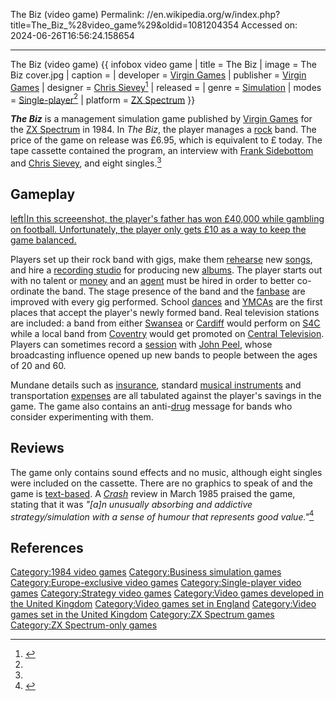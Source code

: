 The Biz (video game)
Permalink: //en.wikipedia.org/w/index.php?title=The_Biz_%28video_game%29&oldid=1081204354
Accessed on: 2024-06-26T16:56:24.158654



------
The Biz (video game)
{{Short description|1984 video game}}
{{refimprove|date=December 2015}}
{{ infobox video game
| title     = The Biz
| image     = The Biz cover.jpg
| caption   = 
| developer = [[Virgin Group|Virgin Games]]
| publisher = [[Virgin Group|Virgin Games]]
| designer  = [[Chris Sievey]]<ref name="worldofspectrum">{{cite web | url = http://www.worldofspectrum.org/infoseekid.cgi?id=0000544| title = Designer/# of players information | publisher = [[World of Spectrum]]| date = | accessdate = 2011-03-21}}</ref>
| released  = {{vgrelease|EU|1984}}
| genre     = [[Simulation game|Simulation]]
| modes     = [[Single-player video game|Single-player]]<ref name="worldofspectrum"/>
| platform  = [[ZX Spectrum]]
}}

'''''The Biz''''' is a management simulation game published by [[Virgin Group|Virgin Games]] for the [[ZX Spectrum]] in 1984. In ''The Biz'', the player manages a [[rock music|rock]] band. The price of the game on release was £6.95, which is equivalent to £{{Format price |{{Inflation|UK|6.95|1984|r=2}}}} today. The tape cassette contained the program, an interview with [[Frank Sidebottom]] and [[Chris Sievey]], and eight singles.<ref name="crashreview"/>

== Gameplay ==
[[file:TheBizZXSpectrumScreenshot.jpg|left|In this screeenshot, the player's father has won £40,000 while gambling on football. Unfortunately, the player only gets £10 as a way to keep the game balanced.]]

Players set up their rock band with gigs, make them [[rehearsal|rehearse]] new [[song]]s, and hire a [[recording studio]] for producing new [[album]]s. The player starts out with no talent or [[pound sterling|money]] and an [[talent agent|agent]] must be hired in order to better co-ordinate the band. The stage presence of the band and the [[fandom|fanbase]] are improved with every gig performed. School [[Dance party|dance]]s and [[YMCA]]s are the first places that accept the player's newly formed band. Real television stations are included: a band from either [[Swansea]] or [[Cardiff]] would perform on [[S4C]] while a local band from [[Coventry]] would get promoted on [[Central Independent Television|Central Television]]. Players can sometimes record a [[List of Peel sessions|session]] with [[John Peel]], whose broadcasting influence opened up new bands to people between the ages of 20 and 60.

Mundane details such as [[insurance]], standard [[musical instrument]]s and transportation [[expense]]s are all tabulated against the player's savings in the game. The game also contains an anti-[[drug]] message for bands who consider experimenting with them.

== Reviews ==

The game only contains sound effects and no music, although eight singles were included on the cassette.  There are no graphics to speak of and the game is [[text-based game|text-based]].  A ''[[Crash (magazine)|Crash]]'' review in March 1985 praised the game, stating that it was ''"[a]n unusually absorbing and addictive strategy/simulation with a sense of humour that represents good value."''<ref name="crashreview">{{cite magazine |date=March 1985 |title=The Biz |url=https://archive.org/details/crash-magazine-14/page/n19/mode/2up |magazine=[[Crash (magazine)|Crash]] |location=United Kingdom |publisher=[[Newsfield Publications Ltd]] |access-date=2020-05-31}}</ref>

== References ==

{{refs}}

{{video-game-stub}}

{{DEFAULTSORT:Biz, The}}
[[Category:1984 video games]]
[[Category:Business simulation games]]
[[Category:Europe-exclusive video games]]
[[Category:Single-player video games]]
[[Category:Strategy video games]]
[[Category:Video games developed in the United Kingdom]]
[[Category:Video games set in England]]
[[Category:Video games set in the United Kingdom]]
[[Category:ZX Spectrum games]]
[[Category:ZX Spectrum-only games]]